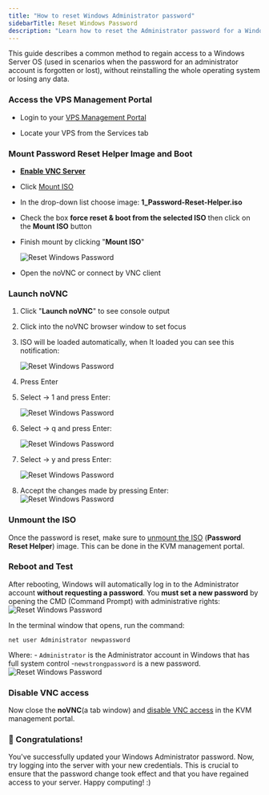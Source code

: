 ```yaml
---
title: "How to reset Windows Administrator password"
sidebarTitle: Reset Windows Password
description: "Learn how to reset the Administrator password for a Windows Server. This step-by-step guide includes Starting the Windows Installer, activating VNC access, loading the Virtio driver, accessing the command prompt, and resetting the password."
---
```


This guide describes a common method to regain access to a Windows Server OS (used in scenarios when the password for an administrator account is forgotten or lost), without reinstalling the whole operating system or losing any data.

### **Access the VPS Management Portal**

*   Login to your [VPS Management Portal](https://manage.edis.at/whmcs/clientarea.php)

*   Locate your VPS from the Services tab

### **Mount Password Reset Helper Image and Boot**

* [**Enable VNC Server**](https://docs.edisglobal.com/enable-vnc-server)

* Click [Mount ISO](https://docs.edisglobal.com/mount-iso-image)

* In the drop-down list choose image: **1_Password-Reset-Helper.iso**

* Check the box **force reset & boot from the selected ISO** then click on the **Mount ISO** button

* Finish mount by clicking "**Mount ISO**"

  ![Reset Windows Password](/assets/jk221gGjGVanns-Password-Reset-Helper.png)

*   Open the noVNC or connect by VNC client

###

### **Launch noVNC**

1. Click  "**Launch noVNC**" to see console output

2. Click into the noVNC browser window to set focus

3. ISO will be loaded automatically, when It loaded you can see this notification:

   ![Reset Windows Password](/assets/UVFJBNhdbn1c73-chntpw.png)

4. Press Enter

5. Select -> 1 and press Enter:

   ![Reset Windows Password](/assets/ix5iD2dZZyen4P22emv-resetadminpassword.png)

6. Select -> q and press Enter:

   ![Reset Windows Password](/assets/4iwS9tjeowHQfbaaQSC-quiteditinguser.png)

7. Select -> y and press Enter:

   ![Reset Windows Password](/assets/Mu5oWRhP2anwRDejnqh-writechanges.png)

8. Accept the changes made by pressing Enter:
   ![Reset Windows Password](/assets/mHzEbq4n4DXgiT5iVFz-umount.png)

### **Unmount the ISO**

Once the password is reset, make sure to [unmount the ISO](https://docs.edisglobal.com/enable-vnc-server) (**Password Reset Helper**) image. This can be done in the KVM management portal.

### **Reboot and Test**

After rebooting, Windows will automatically log in to the Administrator account **without requesting a password**. You **must set a new password** by opening the CMD (Command Prompt) with administrative rights:
![Reset Windows Password](/assets/nB_DvyqQcZNKEL5141Wak_win1.jpeg)

In the terminal window that opens, run the command:
```shell
net user Administrator newpassword
```
   Where:
   \- `Administrator` is the Administrator account in Windows that has full system control -`newstrongpassword` is a new password. ![Reset Windows Password](/assets/q7wiAyHP8mf8iXnKbh1HU_newpassword.png)

### Disable VNC access

Now close the **noVNC**(a tab window) and [disable VNC access](https://docs.edisglobal.com/enable-vnc-server) in the KVM management portal.

### 🎉 Congratulations!

You've successfully updated your Windows Administrator password. Now, try logging into the server with your new credentials. This is crucial to ensure that the password change took effect and that you have regained access to your server. Happy computing! :)





